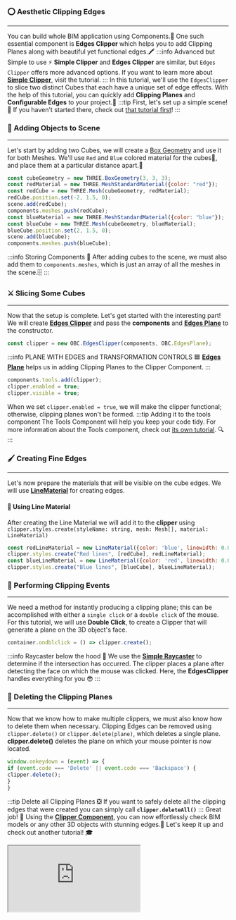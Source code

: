 ### ⭕️ Aesthetic Clipping Edges
---
You can build whole BIM application using Components.💪
One such essential component is **Edges Clipper** which helps you to add Clipping Planes along
with beautiful yet functional edges.🖍️
:::info Advanced but Simple to use
⚡️ **Simple Clipper** and **Edges Clipper** are similar, but `Edges Clipper` offers more advanced options.
If you want to learn more about **[Simple Clipper](SimpleClipper.mdx)**, visit the tutorial.
:::
In this tutorial, we'll use the `EdgesClipper` to slice two distinct Cubes that each have a unique set of edge effects.
With the help of this tutorial, you can quickly add **Clipping Planes** and **Configurable Edges** to your project.🚀
:::tip First, let's set up a simple scene!
👀 If you haven't started there, check out [that tutorial first](SimpleScene.mdx)!
:::
### 🧩 Adding Objects to Scene
---
Let's start by adding two Cubes, we will create a [Box Geometry](https://threejs.org/docs/index.html?q=box#api/en/geometries/BoxGeometry) and use it for both Meshes.
We'll use `Red` and `Blue` colored material for the cubes🎨, and place them at a particular distance apart.📏

```js
const cubeGeometry = new THREE.BoxGeometry(3, 3, 3);
const redMaterial = new THREE.MeshStandardMaterial({color: "red"});
const redCube = new THREE.Mesh(cubeGeometry, redMaterial);
redCube.position.set(-2, 1.5, 0);
scene.add(redCube);
components.meshes.push(redCube);
const blueMaterial = new THREE.MeshStandardMaterial({color: "blue"});
const blueCube = new THREE.Mesh(cubeGeometry, blueMaterial);
blueCube.position.set(2, 1.5, 0);
scene.add(blueCube);
components.meshes.push(blueCube);
```
:::info Storing Components
🧰 After adding cubes to the scene, we must also add them to `components.meshes`,
which is just an array of all the meshes in the scene.🗄️
:::
### ⚔️ Slicing Some Cubes
---
Now that the setup is complete. Let's get started with the interesting part!
We will create **[Edges Clipper](../api/classes/components.EdgesClipper)** and pass the **components** and
**[Edges Plane](../api/classes/components.EdgesPlane)** to the constructor.

```js
const clipper = new OBC.EdgesClipper(components, OBC.EdgesPlane);
```
:::info PLANE WITH EDGES and TRANSFORMATION CONTROLS
🟦 **[Edges Plane](../api/classes/components.EdgesPlane)** helps us in adding Clipping Planes to the Clipper Component.
:::

```js
components.tools.add(clipper);
clipper.enabled = true;
clipper.visible = true;
```
When we set `clipper.enabled = true`, we will make the clipper functional; otherwise, clipping planes won't be formed.
:::tip Adding it to the tools component
The Tools Component will help you keep your code tidy. For more information about the Tools component, check out
[its own tutorial](./ToolsComponent.mdx). 🔍
:::
### 🖌️ Creating Fine Edges
---
Let's now prepare the materials that will be visible on the cube edges.
We will use **[LineMaterial](https://threejs.org/examples/?q=line#webgl_lines_fat)** for creating edges.
#### 💫 Using Line Material
After creating the Line Material we will add it to the **clipper**
using `clipper.styles.create(styleName: string, mesh: Mesh[], material: LineMaterial)`

```js
const redLineMaterial = new LineMaterial({color: 'blue', linewidth: 0.002});
clipper.styles.create("Red lines", [redCube], redLineMaterial);
const blueLineMaterial = new LineMaterial({color: 'red', linewidth: 0.003});
clipper.styles.create("Blue lines", [blueCube], blueLineMaterial);
```
### 🤝 Performing Clipping Events
---
We need a method for instantly producing a clipping plane;
this can be accomplished with either a `single click` or a `double click` of the mouse.
For this tutorial, we will use **Double Click**, to create a Clipper that will generate a
plane on the 3D object's face.

```js
container.ondblclick = () => clipper.create();
```
:::info Raycaster below the hood 🎩
We use the **[Simple Raycaster](SimpleRaycaster.mdx)** to determine if the intersection has occurred.
The clipper places a plane after detecting the face on which the mouse was clicked.
Here, the **EdgesClipper** handles everything for you 😎
:::
### 🧹 Deleting the Clipping Planes
---
Now that we know how to make multiple clippers, we must also know how to delete them when necessary.
Clipping Edges can be removed using `clipper.delete()` or `clipper.delete(plane)`, which deletes a single plane.
**clipper.delete()** deletes the plane on which your mouse pointer is now located.

```js
window.onkeydown = (event) => {
if (event.code === 'Delete' || event.code === 'Backspace') {
clipper.delete();
}
}
```
:::tip Delete all Clipping Planes
❎ If you want to safely delete all the clipping edges that were created you can simply call
**`clipper.deleteAll()`**
:::
Great job! 🎉 Using the **[Clipper Component](../api/classes/components.SimpleClipper)**,
you can now effortlessly check BIM models or any other 3D objects with stunning edges.🧐
Let's keep it up and check out another tutorial! 🎓


  <iframe src="https://ifcjs.github.io/components/src/navigation/EdgesClipper/index.html"></iframe>

  